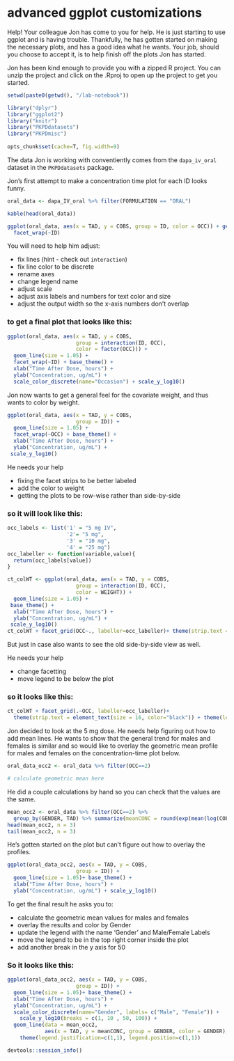 # advanced ggplot customizations

Help! Your colleague Jon has come to you for help. He is just starting to use ggplot and is having trouble. Thankfully, he has gotten started on making the necessary plots, and has a good idea what he wants. Your job, should you choose to accept it, is to help finish off the plots Jon has started. 


Jon has been kind enough to provide you with a zipped R project. You can unzip the project and click on the .Rproj to open up the project to get you started. 

```r
setwd(paste0(getwd(), "/lab-notebook"))
```

```r
library("dplyr")
library("ggplot2")
library("knitr")
library("PKPDdatasets")
library("PKPDmisc")
               
opts_chunk$set(cache=T, fig.width=9)
```

The data Jon is working with conventiently comes from the `dapa_iv_oral` dataset in the `PKPDdatasets` package.

Jon's first attempt to make a concentration time plot for each ID looks funny. 

```r
oral_data <- dapa_IV_oral %>% filter(FORMULATION == "ORAL")
```

```r
kable(head(oral_data))
```

```r
ggplot(oral_data, aes(x = TAD, y = COBS, group = ID, color = OCC)) + geom_line() + 
  facet_wrap(~ID)
```

You will need to help him adjust:

* fix lines (hint - check out `interaction`)
* fix line color to be discrete
* rename axes
* change legend name
* adjust scale
* adjust axis labels and numbers for text color and size
* adjust the output width so the x-axis numbers don't overlap

### to get a final plot that looks like this:

```r
ggplot(oral_data, aes(x = TAD, y = COBS, 
                      group = interaction(ID, OCC), 
                      color = factor(OCC))) + 
  geom_line(size = 1.05) + 
  facet_wrap(~ID) + base_theme() +
  xlab("Time After Dose, hours") +
  ylab("Concentration, ug/mL") +
  scale_color_discrete(name="Occasion") + scale_y_log10()
```



Jon now wants to get a general feel for the covariate weight, and thus wants to color by weight.

```r
ggplot(oral_data, aes(x = TAD, y = COBS, 
                      group = ID)) + 
  geom_line(size = 1.05) + 
  facet_wrap(~OCC) + base_theme() +
  xlab("Time After Dose, hours") +
  ylab("Concentration, ug/mL") +
 scale_y_log10()
```

He needs your help

* fixing the facet strips to be better labeled
* add the color to weight
* getting the plots to be row-wise rather than side-by-side



### so it will look like this:

```r
occ_labels <- list('1' = "5 mg IV", 
                   '2'= "5 mg",
                   '3' = "10 mg",
                   '4' = "25 mg")
occ_labeller <- function(variable,value){
  return(occ_labels[value])
}

ct_colWT <- ggplot(oral_data, aes(x = TAD, y = COBS, 
                      group = interaction(ID, OCC), 
                      color = WEIGHT)) + 
  geom_line(size = 1.05) + 
 base_theme() +
  xlab("Time After Dose, hours") +
  ylab("Concentration, ug/mL") +
 scale_y_log10() 
ct_colWT + facet_grid(OCC~., labeller=occ_labeller)+ theme(strip.text = element_text(size = 16, color="black"))
```


But just in case also wants to see the old side-by-side view as well. 

He needs your help

* change facetting
* move legend to be below the plot

### so it looks like this:

```r
ct_colWT + facet_grid(.~OCC, labeller=occ_labeller)+ 
  theme(strip.text = element_text(size = 16, color="black")) + theme(legend.position="bottom")
```


Jon decided to look at the 5 mg dose. He needs help figuring out how to add mean lines. He wants to show that the general trend for males and females is similar and so would like to overlay the geometric mean profile for males and females on the concentration-time plot below.

```r
oral_data_occ2 <- oral_data %>% filter(OCC==2)

# calculate geometric mean here
```

He did a couple calculations by hand so you can check that the values are the same.
```r
mean_occ2 <- oral_data %>% filter(OCC==2) %>%
  group_by(GENDER, TAD) %>% summarize(meanCONC = round(exp(mean(log(COBS))),3))
head(mean_occ2, n = 3)
tail(mean_occ2, n = 3)
```

He's gotten started on the plot but can't figure out how to overlay the profiles.

```r
ggplot(oral_data_occ2, aes(x = TAD, y = COBS, 
                      group = ID)) + 
  geom_line(size = 1.05)+ base_theme() +
  xlab("Time After Dose, hours") +
  ylab("Concentration, ug/mL") + scale_y_log10()
```

To get the final result he asks you to:

* calculate the geometric mean values for males and females
* overlay the results and color by Gender
* update the legend with the name 'Gender' and Male/Female Labels
* move the legend to be in the top right corner inside the plot
* add another break in the y axis for 50

### So it looks like this:

```r
ggplot(oral_data_occ2, aes(x = TAD, y = COBS, 
                      group = ID)) + 
  geom_line(size = 1.05)+ base_theme() +
  xlab("Time After Dose, hours") +
  ylab("Concentration, ug/mL") +
  scale_color_discrete(name="Gender", labels= c("Male", "Female")) + 
    scale_y_log10(breaks = c(1, 10 , 50, 100)) +
  geom_line(data = mean_occ2, 
            aes(x = TAD, y = meanCONC, group = GENDER, color = GENDER), size = 1.5)+ 
    theme(legend.justification=c(1,1), legend.position=c(1,1))
```



```r
devtools::session_info()
```

